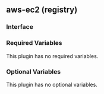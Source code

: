 ## aws-ec2 (registry)

### Interface

### Required Variables

This plugin has no required variables.

### Optional Variables

This plugin has no optional variables.
